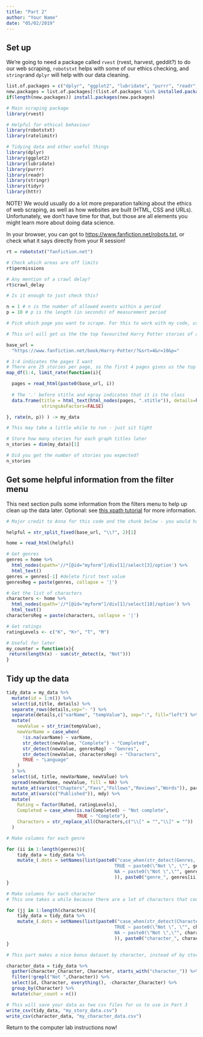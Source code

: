 ```yaml
---
title: "Part 2"
author: "Your Name"
date: "05/02/2019"
---
```


## Set up
We're going to need a package called `rvest` (rvest, harvest, geddit?) to do our web scraping, `robotstxt` helps with some of our ethics checking, and `stringr`and `dplyr` will help with our data cleaning.

```r
list.of.packages = c("dplyr", "ggplot2", "lubridate", "purrr", "readr", "rvest", "stringr", "robotstxt", "ratelimitr", "tidyr")
new.packages = list.of.packages[!(list.of.packages %in% installed.packages()[,"Package"])]
if(length(new.packages)) install.packages(new.packages)

# Main scraping package
library(rvest)

# Helpful for ethical behaviour
library(robotstxt)
library(ratelimitr)

# Tidying data and other useful things
library(dplyr)
library(ggplot2)
library(lubridate)
library(purrr)
library(readr)
library(stringr)
library(tidyr)
library(httr)

```

NOTE! We would usually do a lot more preparation talking about the ethics of web scraping, as well as how websites are built (HTML, CSS and URLs). Unfortunately, we don't have time for that, but those are all elements you might learn more about doing data science.

In your browser, you can got to [https://www.fanfiction.net/robots.txt](www.fanfiction.net/robots.txt), or check what it says directly from your R session!

```r

rt = robotstxt("fanfiction.net")

# Check which areas are off limits
rt$permissions

# Any mention of a crawl delay?
rt$crawl_delay

# Is it enough to just check this?

n = 1 # n is the number of allowed events within a period
p = 10 # p is the length (in seconds) of measurement period

```

```r

# Pick which page you want to scrape. For this to work with my code, use the "Browse" option, not search.

# This url will get us the the top favourited Harry Potter stories of all ratings. "https://www.fanfiction.net/book/Harry-Potter/?&srt=4&r=10&p="

base_url = 
  "https://www.fanfiction.net/book/Harry-Potter/?&srt=4&r=10&p="

# 1:4 indicates the pages I want
# There are 25 stories per page, so the first 4 pages gives us the top 100 stories
map_df(1:4, limit_rate(function(i){

  pages = read_html(paste0(base_url, i))
  
  # The '.' before stitle and xgray indicates that it is the class
  data.frame(title = html_text(html_nodes(pages, ".stitle")), details=html_text(html_nodes(pages, ".xgray")),
             stringsAsFactors=FALSE)

}, rate(n, p)) ) -> my_data

# This may take a little while to run - just sit tight

# Store how many stories for each graph titles later
n_stories = dim(my_data)[1]

# Did you get the number of stories you expected?
n_stories

```

## Get some helpful information from the filter menu
This next section pulls some information from the filters menu to help up clean up the data later. Optional: see [this xpath tutorial](https://www.w3schools.com/xml/xpath_intro.asp) for more information.

```r
# Major credit to Anna for this code and the chunk below - you would have been disgusted by how hack-y it was before

helpful = str_split_fixed(base_url, "\\?", 2)[1]

home = read_html(helpful)

# Get genres
genres = home %>% 
  html_nodes(xpath='//*[@id="myform"]/div[1]/select[3]/option') %>%
  html_text() 
genres = genres[-1] #delete first text value
genresReg = paste(genres, collapse = '|')

# Get the list of characters
characters <- home %>% 
  html_nodes(xpath='//*[@id="myform"]/div[1]/select[10]/option') %>%
  html_text() 
charactersReg = paste(characters, collapse = '|')

# Get ratings
ratingLevels <- c("K", "K+", "T", "M")

# Useful for later
my_counter = function(x){
 return(length(x) - sum(str_detect(x, "Not")))
}

```

## Tidy up the data
```r

tidy_data = my_data %>%
  mutate(id = 1:n()) %>%
  select(id,title, details) %>% 
  separate_rows(details,sep="- ") %>%
  separate(details,c("varName", "tempValue"), sep=":", fill="left") %>%
  mutate(
    newValue = str_trim(tempValue),
    newVarName = case_when(
      !is.na(varName) ~ varName,
      str_detect(newValue, "Complete") ~ "Completed",
      str_detect(newValue, genresReg) ~ "Genres",
      str_detect(newValue, charactersReg) ~ "Characters",
      TRUE ~ "Language"
    )
  ) %>% 
  select(id, title, newVarName, newValue) %>%
  spread(newVarName, newValue, fill = NA) %>%
  mutate_at(vars(c("Chapters","Favs","Follows","Reviews","Words")), parse_number) %>%
  mutate_at(vars(c("Published")), mdy) %>%
  mutate(
    Rating = factor(Rated, ratingLevels),
    Completed = case_when(is.na(Completed) ~ "Not complete", 
                          TRUE ~ "Complete"),
    Characters = str_replace_all(Characters,c("\\[" = "","\\]" = ""))
  )

# Make columns for each genre

for (ii in 1:length(genres)){
    tidy_data = tidy_data %>%
    mutate_(.dots = setNames(list(paste0("case_when(str_detect(Genres, \"", genres[ii], "\") ~ \"", genres[ii], "\",
                                        TRUE ~ paste0(\"Not \", \"", genres[ii], "\"),
                                        NA ~ paste0(\"Not \",\"", genres[ii], "\"))"
                                        )), paste0("genre_", genres[ii])))
}

# Make columns for each character
# This one takes a while because there are a lot of characters that could be included

for (jj in 1:length(characters)){
    tidy_data = tidy_data %>%
    mutate_(.dots = setNames(list(paste0("case_when(str_detect(Characters, \"", characters[jj], "\") ~ \"", characters[jj], "\",
                                        TRUE ~ paste0(\"Not \", \"", characters[jj], "\"),
                                        NA ~ paste0(\"Not \",\"", characters[jj], "\"))"
                                        )), paste0("character_", characters[jj])))
}

# This part makes a nice bonus dataset by character, instead of by story

character_data = tidy_data %>% 
  gather(character_Character, Character, starts_with("character_")) %>% 
  filter(!grepl("Not ",Character)) %>% 
  select(id, Character, everything(), -character_Character) %>% 
  group_by(Character) %>% 
  mutate(char_count = n()) 

```



```r

# This will save your data as two csv files for us to use in Part 3
write_csv(tidy_data, "my_story_data.csv")
write_csv(character_data, "my_character_data.csv")

```

Return to the computer lab instructions now!
